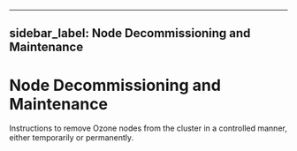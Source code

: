 
---
sidebar_label: Node Decommissioning and Maintenance
---

# Node Decommissioning and Maintenance


Instructions to remove Ozone nodes from the cluster in a controlled manner, either temporarily or permanently.

<DocCardList/>
